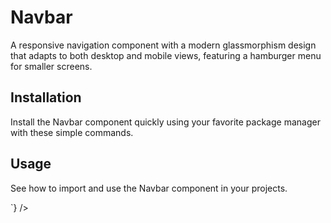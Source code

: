 
# Navbar

A responsive navigation component with a modern glassmorphism design that adapts to both desktop and mobile views, featuring a hamburger menu for smaller screens.

<div className="my-8 flex flex-col gap-4">
  <ComponentWrapper>
    <div className="flex items-center gap-4">
      <Navbar />
    </div>
  </ComponentWrapper>
</div>

## Installation

Install the Navbar component quickly using your favorite package manager with these simple commands.

<div className="my-8 flex flex-col gap-4">
  <CommandLine command="npx astui@latest add Navbar" />
  <CommandLine command="pnpm dlx astui@latest add Navbar" />
</div>

## Usage

See how to import and use the Navbar component in your projects.

<div className="my-8 flex flex-col gap-4">
  <CommandLine
    language="tsx"
    command='import Navbar from "@/components/ui/Navbar"'
  />
  <Navbar />
  <CodeBlock
    language="tsx"
    fileName="navbar"
    code={`// With custom props
<Navbar 
  logo="/path-to-logo.svg" 
  alt="Logo" 
  navItems={[
    { label: "Home", href: "/" },
    { label: "About", href: "/about" },
    { label: "Contact", href: "/contact" }
  ]} 
/>`}
  />
</div>
